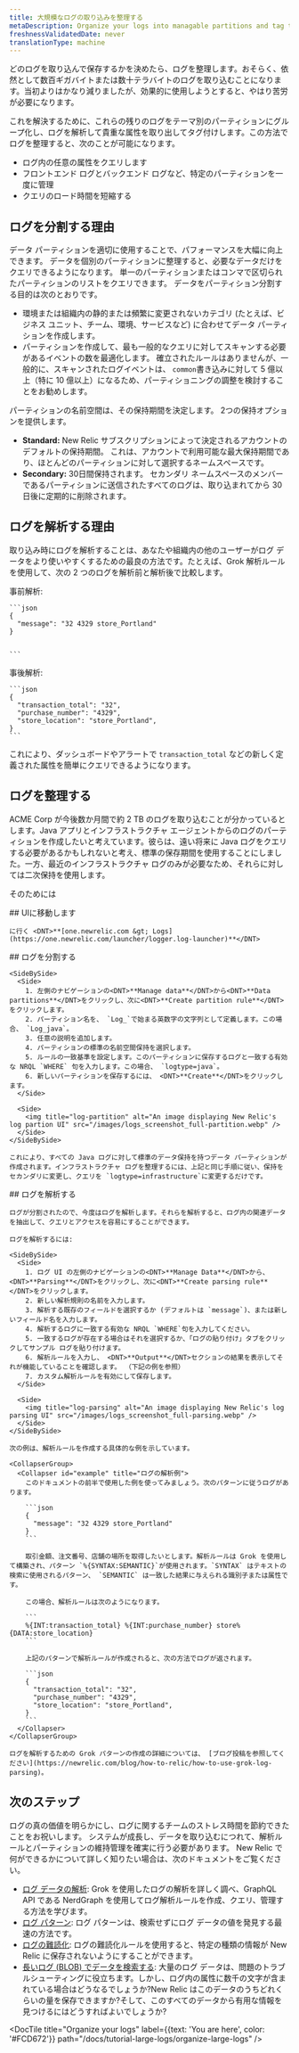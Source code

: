 ```yaml
---
title: 大規模なログの取り込みを整理する
metaDescription: Organize your logs into managable partitions and tag their attributes with logs parsing
freshnessValidatedDate: never
translationType: machine
---
```


どのログを取り込んで保存するかを決めたら、ログを整理します。おそらく、依然として数百ギガバイトまたは数十テラバイトのログを取り込むことになります。当初よりはかなり減りましたが、効果的に使用しようとすると、やはり苦労が必要になります。

これを解決するために、これらの残りのログをテーマ別のパーティションにグループ化し、ログを解析して貴重な属性を取り出してタグ付けします。この方法でログを整理すると、次のことが可能になります。

* ログ内の任意の属性をクエリします
* フロントエンド ログとバックエンド ログなど、特定のパーティションを一度に管理
* クエリのロード時間を短縮する

## ログを分割する理由

データ パーティションを適切に使用することで、パフォーマンスを大幅に向上できます。 データを個別のパーティションに整理すると、必要なデータだけをクエリできるようになります。 単一のパーティションまたはコンマで区切られたパーティションのリストをクエリできます。 データをパーティション分割する目的は次のとおりです。

* 環境または組織内の静的または頻繁に変更されないカテゴリ (たとえば、ビジネス ユニット、チーム、環境、サービスなど) に合わせてデータ パーティションを作成します。
* パーティションを作成して、最も一般的なクエリに対してスキャンする必要があるイベントの数を最適化します。 確立されたルールはありませんが、一般的に、スキャンされたログイベントは、 `common`書き込みに対して 5 億以上（特に 10 億以上）になるため、パーティショニングの調整を検討することをお勧めします。

パーティションの名前空間は、その保持期間を決定します。 2つの保持オプションを提供します。

* <DNT>**Standard:**</DNT> New Relic サブスクリプションによって決定されるアカウントのデフォルトの保持期間。 これは、アカウントで利用可能な最大保持期間であり、ほとんどのパーティションに対して選択するネームスペースです。
* <DNT>**Secondary:**</DNT> 30日間保持されます。 セカンダリ ネームスペースのメンバーであるパーティションに送信されたすべてのログは、取り込まれてから 30 日後に定期的に削除されます。

## ログを解析する理由

取り込み時にログを解析することは、あなたや組織内の他のユーザーがログ データをより使いやすくするための最良の方法です。たとえば、Grok 解析ルールを使用して、次の 2 つのログを解析前と解析後で比較します。

<SideBySide>
  <Side>
    事前解析:

    ```json
    {
      "message": "32 4329 store_Portland"
    }


    ```
  </Side>

  <Side>
    事後解析:

    ```json
    {
      "transaction_total": "32",
      "purchase_number": "4329",
      "store_location": "store_Portland",
    }
    ```
  </Side>
</SideBySide>

これにより、ダッシュボードやアラートで `transaction_total` などの新しく定義された属性を簡単にクエリできるようになります。

## ログを整理する

ACME Corp が今後数か月間で約 2 TB のログを取り込むことが分かっているとします。Java アプリとインフラストラクチャ エージェントからのログのパーティションを作成したいと考えています。彼らは、遠い将来に Java ログをクエリする必要があるかもしれないと考え、標準の保存期間を使用することにしました。一方、最近のインフラストラクチャ ログのみが必要なため、それらに対しては二次保持を使用します。

そのためには

<Steps>
  <Step>
    ## UIに移動します

    に行く <DNT>**[one.newrelic.com &gt; Logs](https://one.newrelic.com/launcher/logger.log-launcher)**</DNT>
  </Step>

  <Step>
    ## ログを分割する

    <SideBySide>
      <Side>
        1. 左側のナビゲーションの<DNT>**Manage data**</DNT>から<DNT>**Data partitions**</DNT>をクリックし、次に<DNT>**Create partition rule**</DNT>をクリックします。
        2. パーティション名を、 `Log_`で始まる英数字の文字列として定義します。この場合、 `Log_java`。
        3. 任意の説明を追加します。
        4. パーティションの標準の名前空間保持を選択します。
        5. ルールの一致基準を設定します。このパーティションに保存するログと一致する有効な NRQL `WHERE` 句を入力します。この場合、 `logtype=java`。
        6. 新しいパーティションを保存するには、 <DNT>**Create**</DNT>をクリックします。
      </Side>

      <Side>
        <img title="log-partition" alt="An image displaying New Relic's log partion UI" src="/images/logs_screenshot_full-partition.webp" />
      </Side>
    </SideBySide>

    これにより、すべての Java ログに対して標準のデータ保持を持つデータ パーティションが作成されます。インフラストラクチャ ログを整理するには、上記と同じ手順に従い、保持をセカンダリに変更し、クエリを `logtype=infrastructure`に変更するだけです。
  </Step>

  <Step>
    ## ログを解析する

    ログが分割されたので、今度はログを解析します。それらを解析すると、ログ内の関連データを抽出して、クエリとアクセスを容易にすることができます。

    ログを解析するには:

    <SideBySide>
      <Side>
        1. ログ UI の左側のナビゲーションの<DNT>**Manage Data**</DNT>から、 <DNT>**Parsing**</DNT>をクリックし、次に<DNT>**Create parsing rule**</DNT>をクリックします。
        2. 新しい解析規則の名前を入力します。
        3. 解析する既存のフィールドを選択するか (デフォルトは `message`)、または新しいフィールド名を入力します。
        4. 解析するログに一致する有効な NRQL `WHERE`句を入力してください。
        5. 一致するログが存在する場合はそれを選択するか、「ログの貼り付け」タブをクリックしてサンプル ログを貼り付けます。
        6. 解析ルールを入力し、 <DNT>**Output**</DNT>セクションの結果を表示してそれが機能していることを確認します。 （下記の例を参照）
        7. カスタム解析ルールを有効にして保存します。
      </Side>

      <Side>
        <img title="log-parsing" alt="An image displaying New Relic's log parsing UI" src="/images/logs_screenshot_full-parsing.webp" />
      </Side>
    </SideBySide>

    次の例は、解析ルールを作成する具体的な例を示しています。

    <CollapserGroup>
      <Collapser id="example" title="ログの解析例">
        このドキュメントの前半で使用した例を使ってみましょう。次のパターンに従うログがあります。

        ```json
        {
          "message": "32 4329 store_Portland"
        }
        ```

        取引金額、注文番号、店舗の場所を取得したいとします。解析ルールは Grok を使用して構築され、パターン `%{SYNTAX:SEMANTIC}`が使用されます。`SYNTAX` はテキストの検索に使用されるパターン、 `SEMANTIC` は一致した結果に与えられる識別子または属性です。

        この場合、解析ルールは次のようになります。

        ```
        %{INT:transaction_total} %{INT:purchase_number} store%{DATA:store_location}
        ```

        上記のパターンで解析ルールが作成されると、次の方法でログが返されます。

        ```json
        {
          "transaction_total": "32",
          "purchase_number": "4329",
          "store_location": "store_Portland",
        }
        ```
      </Collapser>
    </CollapserGroup>

    ログを解析するための Grok パターンの作成の詳細については、 [ブログ投稿を参照してください](https://newrelic.com/blog/how-to-relic/how-to-use-grok-log-parsing)。
  </Step>
</Steps>

## 次のステップ

ログの真の価値を明らかにし、ログに関するチームのストレス時間を節約できたことをお祝いします。 システムが成長し、データを取り込むにつれて、解析ルールとパーティションの維持管理を確実に行う必要があります。 New Relic <InlinePopover type="logs" />で何ができるかについて詳しく知りたい場合は、次のドキュメントをご覧ください。

* [ログ データの解析](/docs/logs/ui-data/parsing): Grok を使用したログの解析を詳しく調べ、GraphQL API である NerdGraph を使用してログ解析ルールを作成、クエリ、管理する方法を学びます。
* [ログ パターン](/docs/logs/ui-data/find-unusual-logs-log-patterns/): ログ パターンは、検索せずにログ データの値を発見する最速の方法です。
* [ログの難読化](/docs/logs/ui-data/obfuscation-ui/): ログの難読化ルールを使用すると、特定の種類の情報が New Relic に保存されないようにすることができます。
* [長いログ (BLOB) でデータを検索する](/docs/logs/ui-data/long-logs-blobs/): 大量のログ データは、問題のトラブルシューティングに役立ちます。しかし、ログ内の属性に数千の文字が含まれている場合はどうなるでしょうか?New Relic はこのデータのうちどれくらいの量を保存できますか?そして、このすべてのデータから有用な情報を見つけるにはどうすればよいでしょうか?

<DocTiles numbered>
  <DocTile title="Get started" path="/docs/tutorial-large-logs/get-started-managing-large-logs" />

  <DocTile title="Filter and reduce your log ingest" path="/docs/tutorial-large-logs/filter-large-logs" />

  <DocTile title="Organize your logs" label={{text: 'You are here', color: '#FCD672'}} path="/docs/tutorial-large-logs/organize-large-logs" />
</DocTiles>